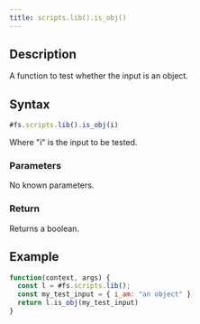 ```yaml
---
title: scripts.lib().is_obj()
---
```


## Description

A function to test whether the input is an object.

## Syntax

```js
#fs.scripts.lib().is_obj(i)
```

Where "i" is the input to be tested.

### Parameters

No known parameters.

### Return

Returns a boolean.

## Example

```js
function(context, args) {
  const l = #fs.scripts.lib();
  const my_test_input = { i_am: "an object" }
  return l.is_obj(my_test_input)
}
```
